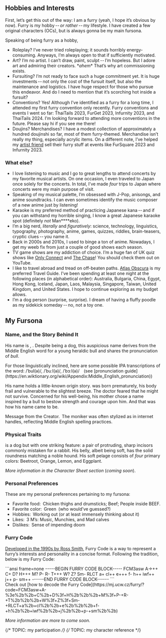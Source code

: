 

## Hobbies and Interests

First, let’s get this out of the way:
I am a furry <Muted>(yeah, I hope it’s obvious by now)</Muted>.
Furry is my hobby -- _or rather_ -- my lifestyle.
I have created a few original characters (OCs),
but <Bole/> is always gonna be my main fursona.

Speaking of being furry as a hobby,

- <Highlight>Roleplay?</Highlight>
  I’ve never tried roleplaying; it sounds horribly energy-consuming.
  Anyways, I’m always open to that if sufficiently motivated.
- <Highlight>Art?</Highlight>
  I’m no artist.
  I can’t draw, paint, sculpt -- I’m hopeless.
  But I adore art and admiring their creators.
  <Muted>\**ahem*\*</Muted> That’s why art commissioning exists.
- <Highlight>Fursuiting?</Highlight>
  I’m not ready to face such a huge commitment yet.
  It is huge investments -- not only the cost of the fursuit itself,
  but also the maintenance and logistics.
  I have huge respect for those who pursue this endeavor.
  And do I need to mention that it’s scorching hot inside a fursuit?
- <Highlight>Conventions?</Highlight>
  Yes! Although I’ve identified as a furry for a long time,
  I attended my first furry convention only recently.
  Furry conventions and events I went so far:
  ThaiTails&nbsp;2023, FurGet&nbsp;2023, Infurnity&nbsp;2023, and ThaiTails&nbsp;2024.
  <Muted>I’m looking forward to attending more conventions in the future.
  Please say hi if you see me there!</Muted>
- <Highlight>Doujins? Merchandises?</Highlight>
  I have a modest collection of approximately
  a hundred doujinshi <Muted>so far</Muted>,
  most of them furry-themed.
  Merchandise isn’t really my thing, especially acrylic items.
  On a different note, I’ve helped my [artist friend](https://www.facebook.com/Kalon.Ezhno)
  sell their furry stuff at events like FurSquare&nbsp;2023 and Infurnity&nbsp;2023.


### What else?

- I love listening to music and I go to great lengths
  to attend concerts by my favorite musical artists.
  On one occasion, I even traveled to Japan once solely for the concerts.
  In total, I’ve made _four_ trips to Japan where concerts were my main purpose of visit.
- Speaking of my musical palette, I’m obsessed with J-Pop, anisongs, and anime soundtracks.
  I can even sometimes identify the music composer of a new anime just by listening!
- Karaoke is my preferred method of practicing Japanese kana -- and
  if you can withstand my horrible singing, I know a great Japanese karaoke spot
  <Muted>(definitely _not_ Man****eko)</Muted>.
- I’m a big nerd, <Muted>_literally_ and _figuratively_</Muted>:
  science, technology, linguistics, typography, photography, anime, games,
  quizzes, riddles, brain-teasers, cryptic clues -- you name it.
- Back in 2000s and 2010s, I used to binge a ton of anime.
  Nowadays, I get my weeb fix from just a couple of good shows each season.
- TV game shows are my addiction of choice.
  I’m a huge fan of UK quiz shows like
  [Only Connect](http://www.ukgameshows.com/ukgs/Only_Connect_(2))
  and [The Chase](http://www.ukgameshows.com/ukgs/The_Chase)!
  <Muted>You should check them out on YouTube.</Muted>
- I like to travel abroad and tread on off-beaten paths.
  [Atlas Obscura](https://www.atlasobscura.com/articles/all-places-in-the-atlas-on-one-map)
  is my preferred Travel Guide.
  I’ve been spending at least one night at the following places
  <Muted>(in alphabetical order)</Muted>:
  Australia, Bulgaria, China, Egypt, Hong Kong, Iceland, Japan, Laos,
  Malaysia, Singapore, Taiwan, United Kingdom, and United States.
  I hope to continue exploring as my budget allows.
- I’m a dog person <Muted>(surprise, surprise)</Muted>.
  I dream of having a fluffy poodle as my sidekick someday -- no, not a toy one.


## My Fursona


### Name, and the Story Behind It

His name is <Bole />, <Bole style="full" />.
Despite being a dog, this auspicious name derives from the Middle English word
for a young heraldic bull and shares the pronunciation of <em>bull</em>.

<Smaller>
  For those linguistically inclined,
  here are some possible IPA transcriptions of the word:
  <IPATranscript>/ˈbul(ə)/</IPATranscript>,
  <IPATranscript>/ˈbuːl(ə)/</IPATranscript>,
  <IPATranscript>/ˈbɔːl(ə)/</IPATranscript>&emsp;(see
  [pronunciation guide](https://en.wiktionary.org/wiki/Appendix:Middle_English_pronunciation))
</Smaller>

His name holds a little-known origin story.
<Bole /> was born prematurely, his body frail and vulnerable to the slightest breeze.
The doctor feared that he might not survive.
Concerned for his well-being,
his mother chose a name inspired by a bull to bestow strength and courage upon him.
And that was how his name came to be.

<Highlight>Message from the Creator.</Highlight> The moniker
<Bole style="full" /> was often stylized as <Bole style="quoted" /> in internet handles,
reflecting Middle English spelling practices.


### Physical Traits

<Bole/> is a dog but with one striking feature:
a pair of protruding, sharp incisors commonly mistaken for a rabbit.
His belly, albeit being soft, has the solid roundness matching a noble hound.
His soft pelage consists of _four_ primary colors:
<span class="px-px text-beetroot-500 bg-black">Beetroot</span>,
<span class="px-px text-orange-300 bg-black">Orange</span>,
<span class="px-px text-lemon-400 bg-black">Lemon</span>, and
<span class="px-px text-eggplant-500 bg-black">Eggplant</span>.

_More information in the Character Sheet section_ (_coming soon_).


### Personal Preferences

These are my personal preferences pertaining to my fursona:

- <Highlight>Favorite food:</Highlight> Chicken thighs and drumsticks; Beef; People inside BEEF.
- <Highlight>Favorite color:</Highlight> Green <Muted>(who would’ve guessed?)</Muted>
- <Highlight>Hobbies:</Highlight> Working out (or at least immensely thinking about it)
- <Highlight>Likes:</Highlight> 3 M’s: Music, Munchies, and Mad calves
- <Highlight>Dislikes:</Highlight> Sense of impending doom


### Furry Code

[Developed in the 1990s by Ross Smith](https://www.captainpackrat.com/furry/furcode.htm),
Furry Code is a way to represent a furry’s interests and personality in a concise format.
Following the tradition, below is my Furry Code:

<div class="nolig">
```ansi frame=none
-----BEGIN FURRY CODE BLOCK-----
FCM3asw A->++ C+ D? H+++ M? P- R- T+++ W? Z? Sm-
RLCT a+ cl++ e+++ f- h++ iwf++ j++ p- sm++
------END FURRY CODE BLOCK------
```
</div>

<Smaller>
  Check out [how to decode the Furry Code](https://mj.ucw.cz/furry/?code=FCM3asw+A-%3e%2b%2b+C%2b+D%3f+H%2b%2b%2b+M%3f+P-+R-+T%2b%2b%2b+W%3f+Z%3f+Sm-+RLCT+a%2b+cl%2b%2b+e%2b%2b%2b+f-+h%2b%2b+iwf%2b%2b+j%2b%2b+p-+sm%2b%2b)
</Smaller>

_More information are more to come soon._


{/* TOPIC: my participation */}
{/* TOPIC: my character reference */}
